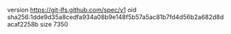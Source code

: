 version https://git-lfs.github.com/spec/v1
oid sha256:1dde9d35a8cedfa934a08b9e148f5b57a5ac81b7fd4d56b2a682d8dacaf2258b
size 7350
